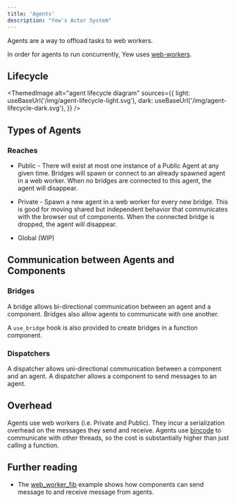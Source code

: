 ```yaml
---
title: 'Agents'
description: "Yew's Actor System"
---
```



Agents are a way to offload tasks to web workers.

In order for agents to run concurrently, Yew uses
[web-workers](https://developer.mozilla.org/en-US/docs/Web/API/Web_Workers_API/Using_web_workers).

## Lifecycle

<!--
The diagram is produced with nomnoml (nomnoml.com),
The code can be found in the <desc> tag of the svgs.
-->

<ThemedImage
    alt="agent lifecycle diagram"
    sources={{
        light: useBaseUrl('/img/agent-lifecycle-light.svg'),
        dark: useBaseUrl('/img/agent-lifecycle-dark.svg'),
    }}
/>

## Types of Agents

### Reaches

- Public - There will exist at most one instance of a Public Agent at any given time. Bridges will
  spawn or connect to an already spawned agent in a web worker.
  When no bridges are connected to this agent, the agent will disappear.

- Private - Spawn a new agent in a web worker for every new bridge. This is good for moving shared but
  independent behavior that communicates with the browser out of components. When
  the connected bridge is dropped, the agent will disappear.

- Global \(WIP\)

## Communication between Agents and Components

### Bridges

A bridge allows bi-directional communication between an agent and a component. Bridges also allow agents to communicate with one another.

A `use_bridge` hook is also provided to create bridges in a function component.

### Dispatchers

A dispatcher allows uni-directional communication between a component and an agent. A dispatcher allows a component to send messages to an agent.

## Overhead

Agents use web workers \(i.e. Private and Public\). They incur a serialization overhead on the
messages they send and receive. Agents use [bincode](https://github.com/servo/bincode) to communicate
with other threads, so the cost is substantially higher than just calling a function.

## Further reading

- The [web_worker_fib](https://github.com/yewstack/yew/tree/yew-v0.20.0/examples/web_worker_fib) example shows how
  components can send message to and receive message from agents.
